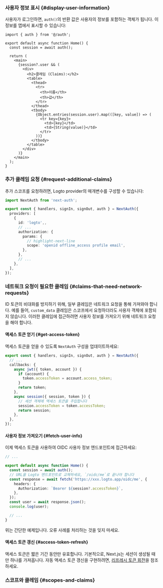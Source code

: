 
### 사용자 정보 표시 \{#display-user-information}

사용자가 로그인하면, `auth()`의 반환 값은 사용자의 정보를 포함하는 객체가 됩니다. 이 정보를 앱에서 표시할 수 있습니다:

```tsx title="app/page.tsx"
import { auth } from '@/auth';

export default async function Home() {
  const session = await auth();

  return (
    <main>
      {session?.user && (
        <div>
          <h2>클레임 (Claims):</h2>
          <table>
            <thead>
              <tr>
                <th>이름</th>
                <th>값</th>
              </tr>
            </thead>
            <tbody>
              {Object.entries(session.user).map(([key, value]) => (
                <tr key={key}>
                  <td>{key}</td>
                  <td>{String(value)}</td>
                </tr>
              ))}
            </tbody>
          </table>
        </div>
      )}
    </main>
  );
}
```

### 추가 클레임 요청 \{#request-additional-claims}

<FindUserInfoMissing method="auth()" />

<ScopesAndClaimsIntroduction hideDefaultScopes />

추가 스코프를 요청하려면, Logto provider의 매개변수를 구성할 수 있습니다:

```ts title="./auth.ts"
import NextAuth from 'next-auth';

export const { handlers, signIn, signOut, auth } = NextAuth({
  providers: [
    {
      id: 'logto',,
      // ...
      authorization: {
        params: {
          // highlight-next-line
          scope: 'openid offline_access profile email',
        },
      },
      // ...
    },
  ],
});
```

### 네트워크 요청이 필요한 클레임 \{#claims-that-need-network-requests}

ID 토큰의 비대화를 방지하기 위해, 일부 클레임은 네트워크 요청을 통해 가져와야 합니다. 예를 들어, `custom_data` 클레임은 스코프에서 요청하더라도 사용자 객체에 포함되지 않습니다. 이러한 클레임에 접근하려면 사용자 정보를 가져오기 위해 네트워크 요청을 해야 합니다.

#### 액세스 토큰 얻기 \{#get-access-token}

액세스 토큰을 얻을 수 있도록 `NextAuth` 구성을 업데이트하세요:

```ts title="./auth.ts"
export const { handlers, signIn, signOut, auth } = NextAuth({
  // ...
  callbacks: {
    async jwt({ token, account }) {
      if (account) {
        token.accessToken = account.access_token;
      }
      return token;
    },
    async session({ session, token }) {
      // 세션 객체에 액세스 토큰을 주입합니다
      session.accessToken = token.accessToken;
      return session;
    },
  },
});
```

#### 사용자 정보 가져오기 \{#fetch-user-info}

이제 액세스 토큰을 사용하여 OIDC 사용자 정보 엔드포인트에 접근하세요:

```ts title="./app/page.tsx"
// ...

export default async function Home() {
  const session = await auth();
  // URL을 Logto 엔드포인트로 교체하세요, `/oidc/me`로 끝나야 합니다
  const response = await fetch('https://xxx.logto.app/oidc/me', {
    headers: {
      Authorization: `Bearer ${session?.accessToken}`,
    },
  });
  const user = await response.json();
  console.log(user);

  // ...
}
```

위는 간단한 예제입니다. 오류 사례를 처리하는 것을 잊지 마세요.

#### 액세스 토큰 갱신 \{#access-token-refresh}

액세스 토큰은 짧은 기간 동안만 유효합니다. 기본적으로, Next.js는 세션이 생성될 때만 하나를 가져옵니다. 자동 액세스 토큰 갱신을 구현하려면, [리프레시 토큰 회전](https://next-auth.js.org/v3/tutorials/refresh-token-rotation)을 참조하세요.

### 스코프와 클레임 \{#scopes-and-claims}

<ScopesAndClaims />

